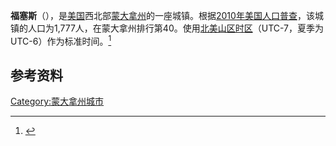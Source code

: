 {{Infobox City 
|chinese_name = 福塞斯
|official_name = Forsyth
|image_flag = 
|image_seal = 
|image_skyline = 
|image_map = Rosebud County Montana Incorporated and  Unincorporated areas Forsyth Highlighted.svg
|map_caption =
|subdivision_type = [[國家|國家]]
|subdivision_name = {{USA}}
|leader_title = 
|leader_name = 
|subdivision_type1 = [[美國行政區劃|州]]
|subdivision_name1 = [[蒙大拿州|蒙大拿州]]
|subdivision_type2 = [[蒙大拿州行政区划|县]]
|subdivision_name2 = Rosebud
|found_date = 
|area_total = 
|area_land = 
|area_water = 
|population_as_of = 2010
|population_total = 1,777
|population_density = 
| timezone = [[北美山区时区|MST]]
| utc_offset = -7
| timezone_DST = [[北美山区夏令时间|MDT]]
| utc_offset_DST = -6
}}

'''福塞斯'''（{{lang-en|Forsyth}}），是[[美国|美国]]西北部[[蒙大拿州|蒙大拿州]]的一座城镇。根据[[2010年美国人口普查|2010年美国人口普查]]，该城镇的人口为1,777人，在蒙大拿州排行第40。使用[[北美山区时区|北美山区时区]]（UTC-7，夏季为UTC-6）作为标准时间。<ref name=census>{{cite web | url=http://www.census.gov/prod/www/abs/decennial/ | title=Census of Population and Housing | publisher=U.S. Census  Bureau | accessdate=November 18, 2011 | archive-url=https://web.archive.org/web/20060208103743/http://www.census.gov/prod/www/abs/decennial/ | archive-date=2006-02-08 | dead-url=yes }}</ref>

== 参考资料 ==
{{reflist}}

[[Category:蒙大拿州城市|Category:蒙大拿州城市]]


{{Montana-stub}}